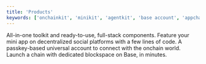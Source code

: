 ```yaml
---
title: 'Products'
keywords: ['onchainkit', 'minikit', 'agentkit', 'base account', 'appchains', 'paymaster','l3','deploy a chain','smart wallet']
---
```


<CardGroup cols={2}>
  <Card title="OnchainKit" icon="puzzle-piece" href="/onchainkit/getting-started">
    All-in-one toolkit and ready-to-use, full-stack components.
  </Card>
  <Card title="MiniKit" icon="bullhorn" href="/base-app/build-with-minikit/quickstart">
    Feature your mini app on decentralized social platforms with a few lines of code.
  </Card>
  <Card title="Smart Wallet" icon="fingerprint" href="/smart-wallet/quickstart">
    A passkey-based universal account to connect with the onchain world.
  </Card>
    <Card title="Base Appchains" icon="cube" href="https://docs.cdp.coinbase.com/appchains/docs/welcome">
    Launch a chain with dedicated blockspace on Base, in minutes.
  </Card>
</CardGroup>


<PolicyBanner />